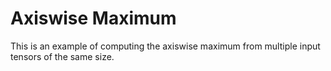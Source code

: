Axiswise Maximum
==================

This is an example of computing the axiswise maximum from
multiple input tensors of the same size.


<WorkedExample />
